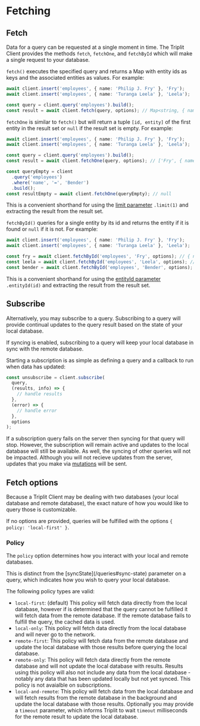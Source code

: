 
# Fetching

## Fetch

Data for a query can be requested at a single moment in time. The Triplit Client provides the methods `fetch`, `fetchOne`, and `fetchById` which will make a single request to your database.

`fetch()` executes the specified query and returns a Map with entity ids as keys and the associated entities as values. For example:

```typescript
await client.insert('employees', { name: 'Philip J. Fry' }, 'Fry');
await client.insert('employees', { name: 'Turanga Leela' }, 'Leela');

const query = client.query('employees').build();
const result = await client.fetch(query, options); // Map<string, { name: string }>
```

`fetchOne` is similar to `fetch()` but will return a tuple `[id, entity]` of the first entity in the result set or `null` if the result set is empty. For example:

```typescript
await client.insert('employees', { name: 'Philip J. Fry' }, 'Fry');
await client.insert('employees', { name: 'Turanga Leela' }, 'Leela');

const query = client.query('employees').build();
const result = await client.fetchOne(query, options); // ['Fry', { name: 'Philip J. Fry' }]

const queryEmpty = client
  .query('employees')
  .where('name', '=', 'Bender')
  .build();
const resultEmpty = await client.fetchOne(queryEmpty); // null
```

This is a convenient shorthand for using the [limit parameter](/queries#limit) `.limit(1)` and extracting the result from the result set.

`fetchById()` queries for a single entity by its id and returns the entity if it is found or `null` if it is not. For example:

```typescript
await client.insert('employees', { name: 'Philip J. Fry' }, 'Fry');
await client.insert('employees', { name: 'Turanga Leela' }, 'Leela');

const fry = await client.fetchById('employees', 'Fry', options); // { name: 'Philip J. Fry' }
const leela = await client.fetchById('employees', 'Leela', options); // { name: 'Turanga Leela' }
const bender = await client.fetchById('employees', 'Bender', options); // null
```

This is a convenient shorthand for using the [entityId parameter](/queries#entity-id) `.entityId(id)` and extracting the result from the result set.

## Subscribe

Alternatively, you may subscribe to a query. Subscribing to a query will provide continual updates to the query result based on the state of your local database.

If syncing is enabled, subscribing to a query will keep your local database in sync with the remote database.

Starting a subscription is as simple as defining a query and a callback to run when data has updated:

```typescript
const unsubscribe = client.subscribe(
  query,
  (results, info) => {
    // handle results
  },
  (error) => {
    // handle error
  },
  options
);
```

If a subscription query fails on the server then syncing for that query will stop. However, the subscription will remain active and updates to the local database will still be available. As well, the syncing of other queries will not be impacted. Although you will not recieve updates from the server, updates that you make via [mutations](/mutations) will be sent.

## Fetch options

Because a Triplit Client may be dealing with two databases (your local database and remote database), the exact nature of how you would like to query those is customizable.

If no options are provided, queries will be fulfilled with the options `{ policy: 'local-first' }`.

### Policy

The `policy` option determines how you interact with your local and remote databases.

<Callout type="info" emoji="ℹ️">
  This is distinct from the [syncState](/queries#sync-state) parameter on a
  query, which indicates how you wish to query your local database.
</Callout>

The following policy types are valid:

- `local-first`: (default) This policy will fetch data directly from the local database, however if is determined that the query cannot be fulfilled it will fetch data from the remote database. If the remote database fails to fulfill the query, the cached data is used.
- `local-only`: This policy will fetch data directly from the local database and will never go to the network.
- `remote-first`: This policy will fetch data from the remote database and update the local database with those results before querying the local database.
- `remote-only`: This policy will fetch data directly from the remote database and will not update the local database with results. Results using this policy will also not include any data from the local database - notably any data that has been updated locally but not yet synced. This policy is not avaialble on subscriptions.
- `local-and-remote`: This policy will fetch data from the local database and will fetch results from the remote database in the background and update the local database with those results. Optionally you may provide a `timeout` parameter, which informs Triplit to wait `timeout` milliseconds for the remote result to update the local database.
